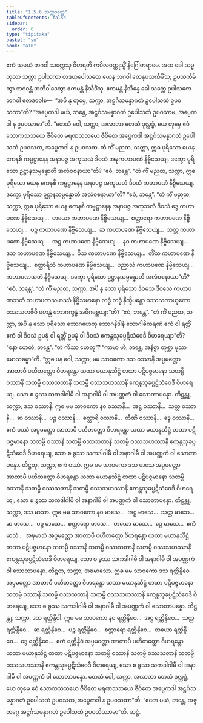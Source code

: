 ```yaml
---
title: "1.5.6 သက္ကသုတ္တ"
tableOfContents: false
sidebar:
  order: 6
type: "tipitaka"
basket: "su"
book: "a10"
---
```



<DynamicBreadcrumb />

<Division number="46" book="a10" e="ch" v="17" p="321">

<Paragraph number="320" book="a10">
ဧကံ သမယံ ဘဂဝါ သက္ကေသု ဝိဟရတိ ကပိလဝတ္ထုသ္မိံ နိဂြေါဓာရာမေ. အထ ခေါ သမ္ဗဟုလာ သက္ကာ ဥပါသကာ တဒဟုပေါသထေ ယေန ဘဂဝါ တေနုပသင်္ကမိံသု; ဥပသင်္ကမိတွာ ဘဂဝန္တံ အဘိဝါဒေတွာ ဧကမန္တံ နိသီဒိံသု. ဧကမန္တံ နိသိန္နေ ခေါ သက္ကေ ဥပါသကေ ဘဂဝါ ဧတဒဝေါစ—  “အပိ နု တုမှေ, သက္ကာ, အဋ္ဌင်္ဂသမန္နာဂတံ ဥပေါသထံ ဥပဝသထာ”တိ? “အပ္ပေကဒါ မယံ, ဘန္တေ, အဋ္ဌင်္ဂသမန္နာဂတံ ဥပေါသထံ ဥပဝသာမ, အပ္ပေကဒါ န ဥပဝသာမာ”တိ. “တေသံ ဝေါ, သက္ကာ, အလာဘာ တေသံ ဒုလ္လဒ္ဓံ, ယေ တုမှေ ဧဝံ သောကသဘယေ ဇီဝိတေ မရဏသဘယေ ဇီဝိတေ အပ္ပေကဒါ အဋ္ဌင်္ဂသမန္နာဂတံ ဥပေါသထံ ဥပဝသထ, အပ္ပေကဒါ န ဥပဝသထ.
</Paragraph>

<Paragraph number="321" book="a10">
တံ ကိံ မညထ, သက္ကာ, ဣဓ ပုရိသော ယေန ကေနစိ ကမ္မဋ္ဌာနေန အနာပဇ္ဇ အကုသလံ ဒိဝသံ အဍ္ဎကဟာပဏံ နိဗ္ဗိသေယျ. ဒက္ခော ပုရိသော ဥဋ္ဌာနသမ္ပန္နောတိ အလံဝစနာယာ”တိ? “ဧဝံ, ဘန္တေ”.
</Paragraph>

<Paragraph number="322" book="a10">
“တံ ကိံ မညထ, သက္ကာ, ဣဓ ပုရိသော ယေန ကေနစိ ကမ္မဋ္ဌာနေန အနာပဇ္ဇ အကုသလံ ဒိဝသံ ကဟာပဏံ နိဗ္ဗိသေယျ. ဒက္ခော ပုရိသော ဥဋ္ဌာနသမ္ပန္နောတိ အလံဝစနာယာ”တိ? “ဧဝံ, ဘန္တေ”.
</Paragraph>

<Paragraph number="323" book="a10">
“တံ ကိံ မညထ, သက္ကာ, ဣဓ ပုရိသော ယေန ကေနစိ ကမ္မဋ္ဌာနေန အနာပဇ္ဇ အကုသလံ ဒိဝသံ ဒွေ ကဟာပဏေ နိဗ္ဗိသေယျ…  တယော ကဟာပဏေ နိဗ္ဗိသေယျ…  စတ္တာရော ကဟာပဏေ နိဗ္ဗိသေယျ…  ပဉ္စ ကဟာပဏေ နိဗ္ဗိသေယျ…  ဆ ကဟာပဏေ နိဗ္ဗိသေယျ…  သတ္တ ကဟာပဏေ နိဗ္ဗိသေယျ…  အဋ္ဌ ကဟာပဏေ နိဗ္ဗိသေယျ…  နဝ ကဟာပဏေ နိဗ္ဗိသေယျ…  ဒသ ကဟာပဏေ နိဗ္ဗိသေယျ…  ဝီသ ကဟာပဏေ နိဗ္ဗိသေယျ…  တိံသ ကဟာပဏေ နိဗ္ဗိသေယျ…  စတ္တာရီသံ ကဟာပဏေ နိဗ္ဗိသေယျ…  ပညာသံ ကဟာပဏေ နိဗ္ဗိသေယျ…  ကဟာပဏသတံ နိဗ္ဗိသေယျ. ဒက္ခော ပုရိသော ဥဋ္ဌာနသမ္ပန္နောတိ အလံဝစနာယာ”တိ? “ဧဝံ, ဘန္တေ”.
</Paragraph>

<Paragraph number="324" book="a10">
“တံ ကိံ မညထ, သက္ကာ, အပိ နု သော ပုရိသော ဒိဝသေ ဒိဝသေ ကဟာပဏသတံ ကဟာပဏသဟဿံ နိဗ္ဗိသမာနော လဒ္ဓံ လဒ္ဓံ နိက္ခိပန္တော ဝဿသတာယုကော ဝဿသတဇီဝီ မဟန္တံ ဘောဂက္ခန္ဓံ အဓိဂစ္ဆေယျာ”တိ? “ဧဝံ, ဘန္တေ”.
</Paragraph>

<Paragraph number="325" book="a10">
“တံ ကိံ မညထ, သက္ကာ, အပိ နု သော ပုရိသော ဘောဂဟေတု ဘောဂနိဒါနံ ဘောဂါဓိကရဏံ ဧကံ ဝါ ရတ္တိံ ဧကံ ဝါ ဒိဝသံ ဥပဍ္ဎံ ဝါ ရတ္တိံ ဥပဍ္ဎံ ဝါ ဒိဝသံ ဧကန္တသုခပ္ပဋိသံဝေဒီ ဝိဟရေယျာ”တိ? “နော ဟေတံ, ဘန္တေ”. “တံ ကိဿ ဟေတု”? “ကာမာ ဟိ, ဘန္တေ, အနိစ္စာ တုစ္ဆာ မုသာ မောသဓမ္မာ”တိ.
</Paragraph>

<Paragraph number="326" book="a10">
“ဣဓ ပန ဝေါ, သက္ကာ, မမ သာဝကော ဒသ ဝဿာနိ အပ္ပမတ္တော အာတာပီ ပဟိတတ္တော ဝိဟရန္တော ယထာ မယာနုသိဋ္ဌံ တထာ ပဋိပဇ္ဇမာနော သတမ္ပိ ဝဿာနိ သတမ္ပိ ဝဿသတာနိ သတမ္ပိ ဝဿသဟဿာနိ ဧကန္တသုခပ္ပဋိသံဝေဒီ ဝိဟရေယျ. သော စ ခွဿ သကဒါဂါမီ ဝါ အနာဂါမီ ဝါ အပဏ္ဏကံ ဝါ သောတာပန္နော. တိဋ္ဌန္တု, သက္ကာ, ဒသ ဝဿာနိ.
</Paragraph>

<Paragraph number="327" book="a10">
ဣဓ မမ သာဝကော နဝ ဝဿာနိ…  အဋ္ဌ ဝဿာနိ…  သတ္တ ဝဿာနိ…  ဆ ဝဿာနိ…  ပဉ္စ ဝဿာနိ…  စတ္တာရိ ဝဿာနိ…  တီဏိ ဝဿာနိ…  ဒွေ ဝဿာနိ…  ဧကံ ဝဿံ အပ္ပမတ္တော အာတာပီ ပဟိတတ္တော ဝိဟရန္တော ယထာ မယာနုသိဋ္ဌံ တထာ ပဋိပဇ္ဇမာနော သတမ္ပိ ဝဿာနိ သတမ္ပိ ဝဿသတာနိ သတမ္ပိ ဝဿသဟဿာနိ ဧကန္တသုခပ္ပဋိသံဝေဒီ ဝိဟရေယျ, သော စ ခွဿ သကဒါဂါမီ ဝါ အနာဂါမီ ဝါ အပဏ္ဏကံ ဝါ သောတာပန္နော. တိဋ္ဌတု, သက္ကာ, ဧကံ ဝဿံ.
</Paragraph>

<Paragraph number="328" book="a10">
ဣဓ မမ သာဝကော ဒသ မာသေ အပ္ပမတ္တော အာတာပီ ပဟိတတ္တော ဝိဟရန္တော ယထာ မယာနုသိဋ္ဌံ တထာ ပဋိပဇ္ဇမာနော သတမ္ပိ ဝဿာနိ သတမ္ပိ ဝဿသတာနိ သတမ္ပိ ဝဿသဟဿာနိ ဧကန္တသုခပ္ပဋိသံဝေဒီ ဝိဟရေယျ, သော စ ခွဿ သကဒါဂါမီ ဝါ အနာဂါမီ ဝါ အပဏ္ဏကံ ဝါ သောတာပန္နော. တိဋ္ဌန္တု, သက္ကာ, ဒသ မာသာ.
</Paragraph>

<Paragraph number="329" book="a10">
ဣဓ မမ သာဝကော နဝ မာသေ…  အဋ္ဌ မာသေ…  သတ္တ မာသေ…  ဆ မာသေ…  ပဉ္စ မာသေ…  စတ္တာရော မာသေ…  တယော မာသေ…  ဒွေ မာသေ…  ဧကံ မာသံ…  အဍ္ဎမာသံ အပ္ပမတ္တော အာတာပီ ပဟိတတ္တော ဝိဟရန္တော ယထာ မယာနုသိဋ္ဌံ တထာ ပဋိပဇ္ဇမာနော သတမ္ပိ ဝဿာနိ သတမ္ပိ ဝဿသတာနိ သတမ္ပိ ဝဿသဟဿာနိ ဧကန္တသုခပ္ပဋိသံဝေဒီ ဝိဟရေယျ, သော စ ခွဿ သကဒါဂါမီ ဝါ အနာဂါမီ ဝါ အပဏ္ဏကံ ဝါ သောတာပန္နော. တိဋ္ဌတု, သက္ကာ, အဍ္ဎမာသော.
</Paragraph>

<Paragraph number="330" book="a10">
ဣဓ မမ သာဝကော ဒသ ရတ္တိန္ဒိဝေ အပ္ပမတ္တော အာတာပီ ပဟိတတ္တော ဝိဟရန္တော ယထာ မယာနုသိဋ္ဌံ တထာ ပဋိပဇ္ဇမာနော သတမ္ပိ ဝဿာနိ သတမ္ပိ ဝဿသတာနိ သတမ္ပိ ဝဿသဟဿာနိ ဧကန္တသုခပ္ပဋိသံဝေဒီ ဝိဟရေယျ, သော စ ခွဿ သကဒါဂါမီ ဝါ အနာဂါမီ ဝါ အပဏ္ဏကံ ဝါ သောတာပန္နော. တိဋ္ဌန္တု, သက္ကာ, ဒသ ရတ္တိန္ဒိဝါ.
</Paragraph>

<Paragraph number="331" book="a10">
ဣဓ မမ သာဝကော နဝ ရတ္တိန္ဒိဝေ…  အဋ္ဌ ရတ္တိန္ဒိဝေ…  သတ္တ ရတ္တိန္ဒိဝေ…  ဆ ရတ္တိန္ဒိဝေ…  ပဉ္စ ရတ္တိန္ဒိဝေ…  စတ္တာရော ရတ္တိန္ဒိဝေ…  တယော ရတ္တိန္ဒိဝေ…  ဒွေ ရတ္တိန္ဒိဝေ…  ဧကံ ရတ္တိန္ဒိဝံ အပ္ပမတ္တော အာတာပီ ပဟိတတ္တော ဝိဟရန္တော ယထာ မယာနုသိဋ္ဌံ တထာ ပဋိပဇ္ဇမာနော သတမ္ပိ ဝဿာနိ သတမ္ပိ ဝဿသတာနိ သတမ္ပိ ဝဿသဟဿာနိ ဧကန္တသုခပ္ပဋိသံဝေဒီ ဝိဟရေယျ, သော စ ခွဿ သကဒါဂါမီ ဝါ အနာဂါမီ ဝါ အပဏ္ဏကံ ဝါ သောတာပန္နော. တေသံ ဝေါ, သက္ကာ, အလာဘာ တေသံ ဒုလ္လဒ္ဓံ, ယေ တုမှေ ဧဝံ သောကသဘယေ ဇီဝိတေ မရဏသဘယေ ဇီဝိတေ အပ္ပေကဒါ အဋ္ဌင်္ဂသမန္နာဂတံ ဥပေါသထံ ဥပဝသထ, အပ္ပေကဒါ န ဥပဝသထာ”တိ. “ဧတေ မယံ, ဘန္တေ, အဇ္ဇတဂ္ဂေ အဋ္ဌင်္ဂသမန္နာဂတံ ဥပေါသထံ ဥပဝသိဿာမာ”တိ.

</Paragraph>
</Division>

<Paragraph number="332" type="center" book="a10">
ဆဋ္ဌံ.
</Paragraph>